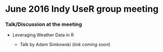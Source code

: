 # June 2016 Indy UseR group meeting

### Talk/Discussion at the meeting

*  Leveraging Weather Data in R

      + Talk by Adam Simkowski (*link coming soon*)

    
